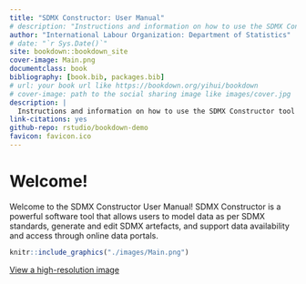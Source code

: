 ```yaml
--- 
title: "SDMX Constructor: User Manual"
# description: "Instructions and information on how to use the SDMX Constructor tool"
author: "International Labour Organization: Department of Statistics"
# date: "`r Sys.Date()`"
site: bookdown::bookdown_site
cover-image: Main.png
documentclass: book
bibliography: [book.bib, packages.bib]
# url: your book url like https://bookdown.org/yihui/bookdown
# cover-image: path to the social sharing image like images/cover.jpg
description: |
  Instructions and information on how to use the SDMX Constructor tool
link-citations: yes
github-repo: rstudio/bookdown-demo
favicon: favicon.ico
---
```


# Welcome! {-}

Welcome to the SDMX Constructor User Manual! SDMX Constructor is a powerful software tool that allows users to model data as per SDMX standards, generate and edit SDMX artefacts, and support data availability and access through online data portals.


```r
knitr::include_graphics("./images/Main.png")
```
[View a high-resolution image](images/Main.png)


